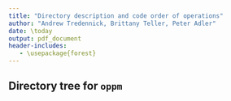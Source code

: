 ```yaml
---
title: "Directory description and code order of operations"
author: "Andrew Tredennick, Brittany Teller, Peter Adler"
date: \today
output: pdf_document
header-includes:
   - \usepackage{forest}
---
```


##  Directory tree for ```oppm```

\begin{forest}
  for tree={
    font=\ttfamily,
    grow'=0,
    child anchor=west,
    parent anchor=south,
    anchor=west,
    calign=first,
    edge path={
      \noexpand\path [draw, \forestoption{edge}]
      (!u.south west) +(7.5pt,0) |- node[fill,inner sep=1.25pt] {} (.child anchor)\forestoption{edge label};
    },
    before typesetting nodes={
      if n=1
        {insert before={[,phantom]}}
        {}
    },
    fit=band,
    before computing xy={l=15pt},
  }
[\large{\textbf{oppm}}
  [\textbf{code}
    [data\_manipulation]
    [devel]
    [model\_fitting
      [apriori\_regularization]
      [flm]
      [flm\_regularization]
    ]
  ]
  [\textbf{data}
    [aux\_data]
    [fitting\_dataframes]
    [site\_data]
  ]
  [\textbf{figures}]
  [\textbf{ms}
    [components]
  ]
]
\end{forest}